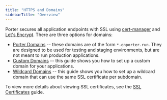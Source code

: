 ```yaml
---
title: "HTTPS and Domains"
sidebarTitle: "Overview"
---
```


Porter secures all application endpoints with SSL using [cert-manager](https://cert-manager.io/) and [Let's Encrypt](https://letsencrypt.org/). There are three options for domains:

* [Porter Domains](/deploying-applications/https-and-domains/porter-domains) \-- these domains are of the form `*.onporter.run`. They are designed to be used for testing and staging environments, but are not meant to run production applications.
* [Custom Domains](/deploying-applications/https-and-domains/custom-domains) \-- this guide shows you how to set up a custom domain for your applications.
* [Wildcard Domains](/deploying-applications/https-and-domains/wildcard-domains) \-- this guide shows you how to set up a wildcard domain that can use the same SSL certificate per subdomain.

To view more details about viewing SSL certificates, see the [SSL Certificates](/deploying-applications/https-and-domains/ssl-certificates) guide.